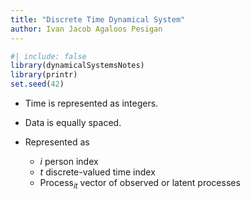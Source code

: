 ```yaml
---
title: "Discrete Time Dynamical System"
author: Ivan Jacob Agaloos Pesigan
---
```


```r
#| include: false
library(dynamicalSystemsNotes)
library(printr)
set.seed(42)
```

- Time is represented as integers.
- Data is equally spaced.
- Represented as

    \begin{equation}
        \mathrm{Process}_{it} = \mathrm{Process}_{i(t - 1)} + \mathrm{Change\ functions} \left( \cdot \right) + \mathrm{Random\ noise}_{it}
    \end{equation}

    - $i$ person index
    - $t$ discrete-valued time index
    - $\mathrm{Process}_{it}$ vector of observed or latent processes
